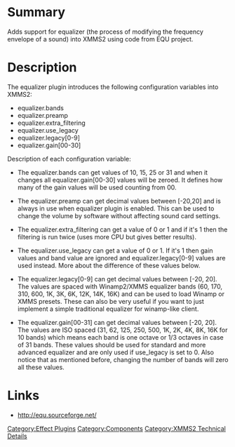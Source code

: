 {{ComponentHeader}}

=Summary=
Adds support for equalizer (the process of modifying the frequency envelope of a sound) into XMMS2 using code from EQU project.

=Description=
The equalizer plugin introduces the following configuration variables into XMMS2:

* equalizer.bands
* equalizer.preamp
* equalizer.extra_filtering
* equalizer.use_legacy
* equalizer.legacy[0-9]
* equalizer.gain[00-30]


Description of each configuration variable:

* The equalizer.bands can get values of 10, 15, 25 or 31 and when it changes all equalizer.gain[00-30] values will be zeroed. It defines how many of the gain values will be used counting from 00.

* The equalizer.preamp can get decimal values between [-20,20] and is always in use when equalizer plugin is enabled. This can be used to change the volume by software without affecting sound card settings.

* The equalizer.extra_filtering can get a value of 0 or 1 and if it's 1 then the filtering is run twice (uses more CPU but gives better results).

* The equalizer.use_legacy can get a value of 0 or 1. If it's 1 then gain values and band value are ignored and equalizer.legacy[0-9] values are used instead. More about the difference of these values below.

* The equalizer.legacy[0-9] can get decimal values between [-20, 20]. The values are spaced with Winamp2/XMMS equalizer bands (60, 170, 310, 600, 1K, 3K, 6K, 12K, 14K, 16K) and can be used to load Winamp or XMMS presets. These can also be very useful if you want to just implement a simple traditional equalizer for winamp-like client.

* The equalizer.gain[00-31] can get decimal values between [-20, 20]. The values are ISO spaced (31, 62, 125, 250, 500, 1K, 2K, 4K, 8K, 16K for 10 bands) which means each band is one octave or 1/3 octaves in case of 31 bands. These values should be used for standard and more advanced equalizer and are only used if use_legacy is set to 0. Also notice that as mentioned before, changing the number of bands will zero all these values.

=Links=
* http://equ.sourceforge.net/

[[Category:Effect Plugins]]
[[Category:Components]]
[[Category:XMMS2 Technical Details]]